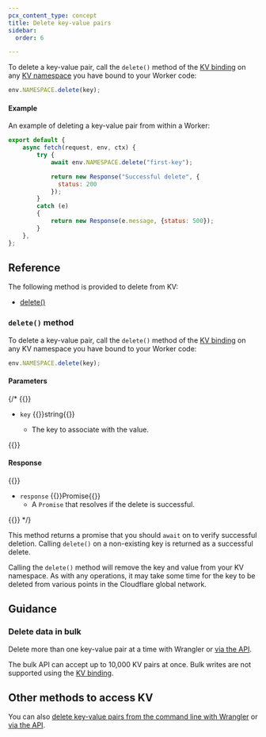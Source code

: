 ```yaml
---
pcx_content_type: concept
title: Delete key-value pairs
sidebar:
  order: 6

---
```



To delete a key-value pair, call the `delete()` method of the [KV binding](/kv/reference/kv-bindings/) on any [KV namespace](/kv/reference/kv-namespaces/) you have bound to your Worker code:

```js
env.NAMESPACE.delete(key);
```

#### Example 

An example of deleting a key-value pair from within a Worker:

```js
export default {
    async fetch(request, env, ctx) {
        try {
            await env.NAMESPACE.delete("first-key");

            return new Response("Successful delete", {
              status: 200
            });
        }
        catch (e)
        {
            return new Response(e.message, {status: 500});
        }
    },
};
```

## Reference

The following method is provided to delete from KV:
- [delete()](#delete-method)

### `delete()` method

To delete a key-value pair, call the `delete()` method of the [KV binding](/kv/reference/kv-bindings/) on any KV namespace you have bound to your Worker code:

```js
env.NAMESPACE.delete(key);
```

#### Parameters

{/* {{<definitions>}}

- `key` {{<type>}}string{{</type>}}

  - The key to associate with the value.

{{</definitions>}}

#### Response

{{<definitions>}}

- `response` {{<type>}}Promise<void>{{</type>}}
  - A `Promise` that resolves if the delete is successful.

{{</definitions>}} */}

This method returns a promise that you should `await` on to verify successful deletion. Calling `delete()` on a non-existing key is returned as a successful delete.

Calling the `delete()` method will remove the key and value from your KV namespace. As with any operations, it may take some time for the key to be deleted from various points in the Cloudflare global network.

## Guidance

### Delete data in bulk

Delete more than one key-value pair at a time with Wrangler or [via the API](/api/operations/workers-kv-namespace-delete-multiple-key-value-pairs). 

The bulk API can accept up to 10,000 KV pairs at once. Bulk writes are not supported using the [KV binding](/kv/reference/kv-bindings/).


## Other methods to access KV
You can also [delete key-value pairs from the command line with Wrangler](/kv/reference/kv-commands/#delete) or [via the API](/api/operations/workers-kv-namespace-delete-key-value-pair).
